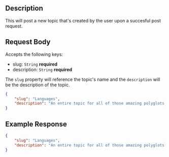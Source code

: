 ## Description
This will post a new topic that's created by the user upon a succesful post request. 

## Request Body

Accepts the following keys:

- slug: `String` **required** 
- description: `String` **required**

The `slug` property will reference the topic's name and the `description` will be the description of the topic.

```json
{
    "slug": "Languages",
    "description": "An entire topic for all of those amazing polyglots out there."
}
```

## Example Response

```json
{
    "slug": "Languages",
    "description": "An entire topic for all of those amazing polyglots out there."
}
```